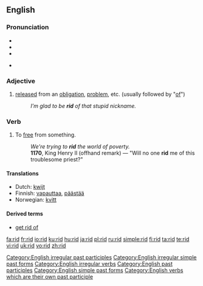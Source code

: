 ==English==

===Pronunciation===
* {{SAMPA|/'/}}
* {{IPA|/'rɪd/}}
* {{audio|en-us-rid.ogg|Audio (US)}}

* {{rhymes|ɪd}}

===Adjective===
{{en-adj|-}}

# [[released]] from an [[obligation]], [[problem]], etc. (usually followed by "[[of]]")
#: ''I’m glad to be '''rid''' of that stupid nickname.''

===Verb===
{{en-verb|rids|ridding|'''rid''' or '''[[ridded]]'''|'''[[rid]]''' or '''[[ridden]]'''}}

# To [[free]] from something.
#: ''We're trying to '''rid''' the world of poverty.''
#: '''1170''', King Henry II (offhand remark) — "Will no one '''rid''' me of this troublesome priest?"

====Translations====
* Dutch: [[kwijt]]
* Finnish: [[vapauttaa]], [[päästää]]
* Norwegian: [[kvitt]]

====Derived terms====
* [[get rid of]]

[[Category:English irregular past participles]]
[[Category:English irregular simple past forms]]
[[Category:English irregular verbs]]
[[Category:English past participles]]
[[Category:English simple past forms]]
[[Category:English verbs which are their own past participle]]

[[fa:rid]]
[[fr:rid]]
[[io:rid]]
[[ku:rid]]
[[hu:rid]]
[[ja:rid]]
[[pl:rid]]
[[ru:rid]]
[[simple:rid]]
[[fi:rid]]
[[ta:rid]]
[[te:rid]]
[[vi:rid]]
[[uk:rid]]
[[vo:rid]]
[[zh:rid]]